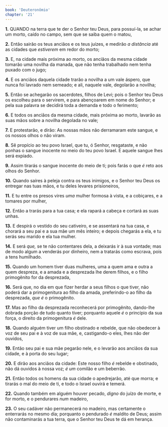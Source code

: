 ```yaml
---
book: 'Deuteronômio'
chapter: '21'
---
```


**1.** QUANDO na terra que te der o Senhor teu Deus, para possuí-la, se achar um morto, caído no campo, sem que se saiba quem o matou,

**2.** Então sairão os teus anciãos e os teus juízes, e medirão *a distância* até as cidades que *estiverem* em redor do morto;

**3.** E, na cidade mais próxima ao morto, os anciãos da mesma cidade tomarão uma novilha da manada, que não tenha trabalhado nem tenha puxado com o jugo;

**4.** E os anciãos daquela cidade trarão a novilha a um vale áspero, que nunca foi lavrado nem semeado; e ali, naquele vale, degolarão a novilha;

**5.** Então se achegarão os sacerdotes, filhos de Levi; pois o Senhor teu Deus os escolheu para o servirem, e para abençoarem em nome do Senhor; e pela sua palavra se decidirá toda a demanda e todo o ferimento;

**6.** E todos os anciãos da mesma cidade, mais próxima ao morto, lavarão as suas mãos sobre a novilha degolada no vale;

**7.** E protestarão, e dirão: As nossas mãos não derramaram este sangue, e os nossos olhos o não viram.

**8.** Sê propício ao teu povo Israel, que tu, ó Senhor, resgataste, e não ponhas o sangue inocente no meio do teu povo Israel. E aquele sangue lhes será expiado.

**9.** Assim tirarás o sangue inocente do meio de ti; pois farás o que *é* reto aos olhos do Senhor.

**10.** Quando saíres à peleja contra os teus inimigos, e o Senhor teu Deus os entregar nas tuas mãos, e tu deles levares prisioneiros,

**11.** E tu entre os presos vires *uma* mulher formosa à vista, e a cobiçares, e a tomares por mulher,

**12.** Então a trarás para a tua casa; e ela rapará a cabeça e cortará as suas unhas.

**13.** E despirá o vestido do seu cativeiro, e se assentará na tua casa, e chorará a seu pai e a sua mãe um mês inteiro; e depois chegarás a ela, e tu serás seu marido e ela tua mulher.

**14.** E será *que,* se te não contentares dela, a deixarás ir à sua vontade; mas de modo algum a venderás por dinheiro, nem a tratarás como escrava, pois a tens humilhado.

**15.** Quando um homem tiver duas mulheres, uma a quem ama e outra a quem despreza, e a amada e a desprezada lhe derem filhos, e o filho primogênito for da desprezada,

**16.** Será que, no dia em que fizer herdar a seus filhos o que tiver, não poderá dar a primogenitura ao filho da amada, preferindo-o ao filho da desprezada, *que é* o primogênito.

**17.** Mas ao filho da desprezada reconhecerá por primogênito, dando-lhe dobrada porção de tudo quanto tiver; porquanto aquele *é* o princípio da sua força, o direito da primogenitura *é* dele.

**18.** Quando alguém tiver um filho obstinado e rebelde, que não obedecer à voz de seu pai e à voz de sua mãe, e, castigando-o eles, lhes não der ouvidos,

**19.** Então seu pai e sua mãe pegarão nele, e o levarão aos anciãos da sua cidade, e à porta do seu lugar;

**20.** E dirão aos anciãos da cidade: Este nosso filho *é* rebelde e obstinado, não dá ouvidos à nossa voz; *é um* comilão e um beberrão.

**21.** Então todos os homens da sua cidade o apedrejarão, até que morra; e tirarás o mal do meio de ti, e todo o Israel ouvirá e temerá.

**22.** Quando também em alguém houver pecado, *digno* do juízo de morte, e for morto, e o pendurares *num* madeiro,

**23.** O seu cadáver não permanecerá no madeiro, mas certamente o enterrarás no mesmo dia; porquanto o pendurado *é* maldito de Deus; assim não contaminarás a tua terra, que o Senhor teu Deus te dá em herança.